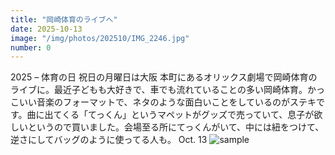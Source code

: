 ```yaml
---
title: "岡崎体育のライブへ"
date: 2025-10-13
image: "/img/photos/202510/IMG_2246.jpg"
number: 0
---
```




<Sheet bkg="#123123" color="#ffffff">
  <Title
    level={2}
    color="#ffffff"
    height="3"
    size="l"
    row="3">OKAZAKI<br />Rock Festival</Title>
  <Title
    level={1}
    color="#ffffff"
    height="1"
    size="s"
    row="5"><br />スポーツの日（旧 体育の日）は岡崎体育のライブへ</Title>
  <RunningHead>2025 – 体育の日</RunningHead>
  <Caption color="#ffffff">
    祝日の月曜日は大阪 本町にあるオリックス劇場で岡崎体育のライブに。最近子どもも大好きで、車でも流れていることの多い岡崎体育。かっこいい音楽のフォーマットで、ネタのような面白いことをしているのがステキです。曲に出てくる「てっくん」というマペットがグッズで売っていて、息子が欲しいというので買いました。会場至る所にてっくんがいて、中には紐をつけて、逆さにしてバッグのように使ってる人も。
  </Caption>
  <Nombre position="bottom-right">Oct. 13</Nombre>
  <Image src="/img/photos/202510/IMG_2246.jpg" alt="sample" size="size-125" />
</Sheet>
